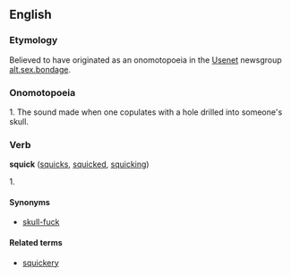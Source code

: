 ==English==
===Etymology===
Believed to have originated as an onomotopoeia in the [[Usenet]] newsgroup [[alt.sex.bondage]].  

===Onomotopoeia===
1. The sound made when one copulates with a hole drilled into someone's skull.

===Verb===
'''squick''' ([[squicks]], [[squicked]], [[squicking]])

1.  

====Synonyms====
*[[skull-fuck]]

====Related terms====
*[[squickery]]